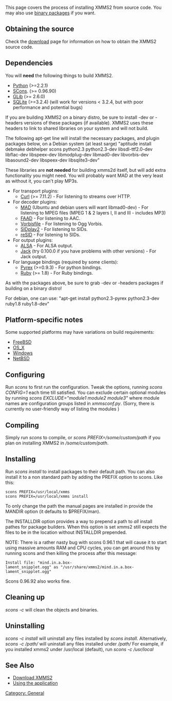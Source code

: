 {{Navbar}}

This page covers the process of installing XMMS2 from source code. You may also use [[Download XMMS2#Binary_Packages | binary packages]] if you want.

== Obtaining the source ==

Check the [[Download XMMS2 | download]] page for information on how to obtain the XMMS2 source code.

== Dependencies ==

You will '''need''' the following things to build XMMS2.

* [http://www.python.org/ Python] (>=2.2.1)
* [http://www.scons.org/ SCons]. (>= 0.96.90)
* [http://www.gtk.org/ GLib] (>= 2.6.0)
* [http://www.sqlite.org SQLite] (>=3.2.4) (will work for versions < 3.2.4, but with poor performance and potential bugs)

If you are building XMMS2 on a binary distro, be sure to install -dev or -headers versions of these packages (if available). XMMS2 uses these headers to link to shared libraries on your system and will not build.

The following apt-get line will install the necessary packages, and plugin packages below, on a Debian system (at least sarge)  "aptitude install debmake debhelper scons python2.3 python2.3-dev libsdl-ttf2.0-dev libflac-dev libspeex-dev libmodplug-dev libmad0-dev libvorbis-dev libasound2-dev libspeex-dev libsqlite3-dev"

These libraries are '''not needed''' for building xmms2d itself, but will add extra functionality you might need. You will probably want MAD at the very least as without it, you can't play MP3s.

*For transport plugins:
** [http://curl.haxx.se Curl] (>= 7.11.2) - For listening to streams over HTTP.
*For decoder plugins:
** [http://www.underbit.com/products/mad/ MAD] (Ubuntu and debian users will want libmad0-dev) - For listening to MPEG files (MPEG 1 & 2 layers I, II and III - includes MP3)
** [http://www.audiocoding.com/ FAAD] - For listening to AAC.
** [http://www.xiph.org Vorbisfile] - For listening to Ogg Vorbis.
** [http://sidplay2.sourceforge.net/ SIDplay2] - For listening to SIDs.
** [http://www.geocities.com/SiliconValley/Lakes/5147/resid/ reSID] - For listening to SIDs.
*For output plugins:
** [http://www.alsa-project.org ALSA] - For ALSA output.
** [http://jackit.sourceforge.net Jack] (try 0.100.0 if you have problems with other versions) - For Jack output.
*For language bindings (required by some clients):
** [http://www.cosc.canterbury.ac.nz/~greg/python/Pyrex/ Pyrex] (>=0.9.3) - For python bindings.
** [http://www.ruby-lang.org/ Ruby] (>= 1.8) - For Ruby bindings.

As with the packages above, be sure to grab -dev or -headers packages if building on a binary distro!

For debian, one can use:
"apt-get install python2.3-pyrex python2.3-dev ruby1.8 ruby1.8-dev"

== Platform-specific notes ==
Some supported platforms may have variations on build requirements:
* [[FreeBSD]]
* [[OS_X]]
* [[Windows]]
* [[NetBSD]]

== Configuring ==
Run ''scons'' to first run the configuration. Tweak the options, running ''scons CONFIG=1'' each time till satisfied. You can exclude certain optional modules by running ''scons EXCLUDE="module1 module2 module3"'' where module names are configuration groups listed in ''xmmsconf.py''. (Sorry, there is currently no user-friendly way of listing the modules )

== Compiling ==
Simply run ''scons'' to compile, or ''scons PREFIX=/some/custom/path'' if you plan on installing XMMS2 in ''/some/custom/path''.

== Installing ==

Run ''scons install'' to install packages to their default path. You can also install it to a non standard path by adding the PREFIX option to scons. Like this:

 scons PREFIX=/usr/local/xmms
 scons PREFIX=/usr/local/xmms install

To only change the path the manual pages are installed in provide the MANDIR option (it defaults to $PREFIX/man).

The INSTALLDIR option provides a way to prepend a path to ''all'' install pathes for package builders. When this option is set xmms2 still expects the files to be in the location without INSTALLDIR prepended.


NOTE: There is a rather nasty bug with scons 0.96.1 that will cause it to start using massive amounts RAM and CPU cycles, you can get around this by running scons and then killing the process after this message:

 Install file: "mind.in.a.box-lament_snipplet.ogg" as "/usr/share/xmms2/mind.in.a.box-lament_snipplet.ogg"

Scons 0.96.92 also works fine.

== Cleaning up ==

''scons -c'' will clean the objects and binaries.

== Uninstalling ==
''scons -c install'' will uninstall any files installed by ''scons install''. Alternatively, ''scons -c /path/'' will uninstall any files installed under ''/path/''
For example, if you installed xmms2 under /usr/local (default), run ''scons -c /usr/local''

== See Also ==
* [[Download XMMS2]]
* [[Using the application]]

[[Category: General]]